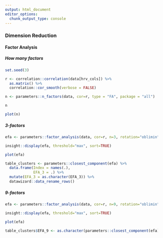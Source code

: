 ```yaml
---
output: html_document
editor_options: 
  chunk_output_type: console
---
```



### Dimension Reduction

#### Factor Analysis 

##### How many factors

```r
set.seed(3)

r <- correlation::correlation(data[hrv_cols]) %>% 
  as.matrix() %>% 
  correlation::cor_smooth(verbose = FALSE)

n <- parameters::n_factors(data, cor=r, type = "FA", package = "all")

n

plot(n) 
```

##### 3-factors

```r
efa <- parameters::factor_analysis(data, cor=r, n=3, rotation="oblimin", fm="ml")

insight::display(efa, threshold="max", sort=TRUE)

plot(efa)

table_clusters <- parameters::closest_component(efa) %>% 
  data.frame(Index = names(.),
             EFA_3 = .) %>% 
  mutate(EFA_3 = as.character(EFA_3)) %>% 
  datawizard::data_rename_rows()
```

##### 9-factors

```r
efa <- parameters::factor_analysis(data, cor=r, n=9, rotation="oblimin", fm="ml")

insight::display(efa, threshold="max", sort=TRUE)

plot(efa)

table_clusters$EFA_9 <- as.character(parameters::closest_component(efa))
```

